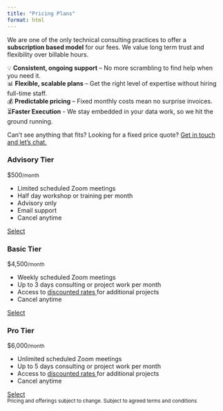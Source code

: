 ```yaml
---
title: "Pricing Plans"
format: html
---
```


We are one of the only technical consulting practices to offer a **subscription based model** for our fees. We value long term trust and flexibility over billable hours. 

💡 **Consistent, ongoing support** – No more scrambling to find help when you need it.  
📊 **Flexible, scalable plans** – Get the right level of expertise without hiring full-time staff.   
💰  **Predictable pricing** – Fixed monthly costs mean no surprise invoices.  
⏳**Faster Execution** - We stay embedded in your data work, so we hit the ground running.   

Can't see anything that fits? Looking for a fixed price quote? [Get in touch and let's chat.](/contact)
```{=html}
<body>
    <div class="container">
        <div class="plan">
            <h3 class="no-anchor">Advisory Tier</h3>
            <p>$500<small>/month</small></p>
            <ul>
                <li>Limited scheduled Zoom meetings</li>
                <li>Half day workshop or training per month</li>
                <li>Advisory only</li>
                <li>Email support</li>
                <li>Cancel anytime</li>
            </ul>
            <a href="https://calendly.com/wavedata/new-subscription" class="btn btn-outline-primary btn active" role="button" aria-pressed="true">Select</a>
        </div>
        <div class="plan">
            <h3 class="no-anchor">Basic Tier</h3>
            <p>$4,500<small>/month</small></p>
            <ul>
                <li>Weekly scheduled Zoom meetings</li>
                <li>Up to 3 days consulting or project work per month</li>
                <li>Access to <a href=img/rates_2025.pdf> discounted rates </a>for additional projects</li>
                <li>Cancel anytime</li>
            </ul>
            <a href="https://calendly.com/wavedata/new-subscription" class="btn btn-outline-primary btn active" role="button" aria-pressed="true">Select</a>
        </div>
        <div class="plan">
            <h3 class="no-anchor">Pro Tier</h3>
            <p>$6,000<small>/month</small></p>
            <ul>
                <li>Unlimited scheduled Zoom meetings</li>
                <li>Up to 5 days consulting or project work per month</li>
                <li>Access to <a href=img/rates_2025.pdf> discounted rates </a>for additional projects</li>
                <li>Cancel anytime</li>
            </ul>
            <a href="https://calendly.com/wavedata/new-subscription" class="btn btn-outline-primary btn active" role="button" aria-pressed="true">Select</a>
        </div>
    </div>
    <small>Pricing and offerings subject to change. Subject to agreed terms and conditions</small>
</body>
```

<br> 


